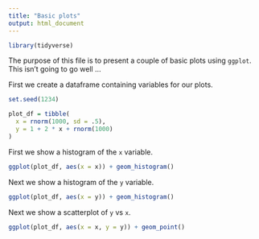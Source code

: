 ```yaml
---
title: "Basic plots"
output: html_document
---
```


```r
library(tidyverse)
```

The purpose of this file is to present a couple of basic plots using `ggplot`. This isn't going to go well ...

First we create a dataframe containing variables for our plots.

```r
set.seed(1234)

plot_df = tibble(
  x = rnorm(1000, sd = .5),
  y = 1 + 2 * x + rnorm(1000)
)
```

First we show a histogram of the `x` variable.

```r
ggplot(plot_df, aes(x = x)) + geom_histogram()
```

Next we show a histogram of the `y` variable.

```r
ggplot(plot_df, aes(x = y)) + geom_histogram()
```


Next we show a scatterplot of `y` vs `x`. 

```r
ggplot(plot_df, aes(x = x, y = y)) + geom_point()
```
